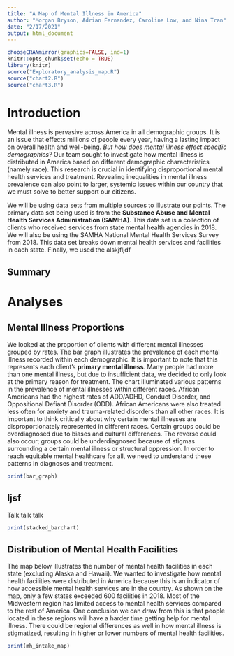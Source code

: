 ```yaml
---
title: "A Map of Mental Illness in America"
author: "Morgan Bryson, Adrian Fernandez, Caroline Low, and Nina Tran"
date: "2/17/2021"
output: html_document
---
```

```r
chooseCRANmirror(graphics=FALSE, ind=1)
knitr::opts_chunk$set(echo = TRUE)
library(knitr)
source("Exploratory_analysis_map.R")
source("chart2.R")
source("chart3.R")
```


# Introduction

Mental illness is pervasive across America in all demographic groups. It is an issue that effects millions of people every year, having a lasting impact on overall health and well-being. _But how does mental illness effect specific demographics?_ Our team sought to investigate how mental illness is distributed in America based on different demographic characteristics (namely race). This research is crucial in identifying disproportional mental health services and treatment. Revealing inequalities in mental illness prevalence can also point to larger, systemic issues within our country that we must solve to better support our citizens.

We will be using data sets from multiple sources to illustrate our points. The primary data set being used is from the **Substance Abuse and Mental Health Services Administration (SAMHA)**. This data set is a collection of clients who received services from state mental health agencies in 2018. We will also be using the SAMHA National Mental Health Services Survey from 2018. This data set breaks down mental health services and facilities in each state. Finally, we used the alskjfljdf

## Summary


# Analyses

## Mental Illness Proportions

We looked at the proportion of clients with different mental illnesses grouped by rates. The bar graph illustrates the prevalence of each mental illness recorded within each demographic. It is important to note that this represents each client's **primary mental illness**. Many people had more than one mental illness, but due to insufficient data, we decided to only look at the primary reason for treatment. The chart illuminated various patterns in the prevalence of mental illnesses within different races. African Americans had the highest rates of ADD/ADHD, Conduct Disorder, and Oppositional Defiant Disorder (ODD). African Americans were also treated less often for anxiety and trauma-related disorders than all other races. It is important to think critically about why certain mental illnesses are disproportionately represented in different races. Certain groups could be overdiagnosed due to biases and cultural differences. The reverse could also occur; groups could be underdiagnosed because of stigmas surrounding a certain mental illness or structural oppression. In order to reach equitable mental healthcare for all, we need to understand these patterns in diagnoses and treatment.

```r
print(bar_graph)
```

## ljsf

Talk talk talk

```r
print(stacked_barchart)
```

## Distribution of Mental Health Facilities

The map below illustrates the number of mental health facilities in each state (excluding Alaska and Hawaii). We wanted to investigate how mental health facilities were distributed in America because this is an indicator of how accessible mental health services are in the country. As shown on the map, only a few states exceeded 600 facilities in 2018. Most of the Midwestern region has limited access to mental health services compared to the rest of America. One conclusion we can draw from this is that people located in these regions will have a harder time getting help for mental illness. There could be regional differences as well in how mental illness is stigmatized, resulting in higher or lower numbers of mental health facilities.

```r
print(mh_intake_map)
```





